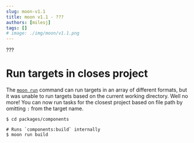 ```yaml
---
slug: moon-v1.1
title: moon v1.1 - ???
authors: [milesj]
tags: []
# image: ./img/moon/v1.1.png
---
```


???

<!--truncate-->

# Run targets in closes project

The [`moon run`](/docs/commands/run) command can run targets in an array of different formats, but
it was unable to run targets based on the current working directory. Well no more! You can now run
tasks for the closest project based on file path by omitting `:` from the target name.

```shell
$ cd packages/components

# Runs `components:build` internally
$ moon run build
```

